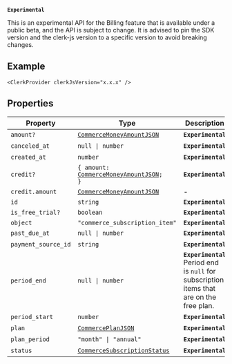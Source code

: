 **`Experimental`**

This is an experimental API for the Billing feature that is available under a public beta, and the API is subject to change.
It is advised to pin the SDK version and the clerk-js version to a specific version to avoid breaking changes.

## Example

```tsx
<ClerkProvider clerkJsVersion="x.x.x" />
```

## Properties

| Property                                           | Type                                                                                  | Description                                                                               | Overrides                  |
| -------------------------------------------------- | ------------------------------------------------------------------------------------- | ----------------------------------------------------------------------------------------- | -------------------------- |
| <a id="amount"></a> `amount?`                      | [`CommerceMoneyAmountJSON`](commerce-money-amount-json.mdx)                           | **`Experimental`**                                                                        | -                          |
| <a id="canceled_at"></a> `canceled_at`             | <code>null \| number</code>                                                           | **`Experimental`**                                                                        | -                          |
| <a id="created_at"></a> `created_at`               | `number`                                                                              | **`Experimental`**                                                                        | -                          |
| <a id="credit"></a> `credit?`                      | <code>\{ amount: [CommerceMoneyAmountJSON](commerce-money-amount-json.mdx); \}</code> | **`Experimental`**                                                                        | -                          |
| `credit.amount`                                    | [`CommerceMoneyAmountJSON`](commerce-money-amount-json.mdx)                           | -                                                                                         | -                          |
| <a id="id"></a> `id`                               | `string`                                                                              | **`Experimental`**                                                                        | `ClerkResourceJSON.id`     |
| <a id="is_free_trial"></a> `is_free_trial?`        | `boolean`                                                                             | **`Experimental`**                                                                        | -                          |
| <a id="object"></a> `object`                       | `"commerce_subscription_item"`                                                        | **`Experimental`**                                                                        | `ClerkResourceJSON.object` |
| <a id="past_due_at"></a> `past_due_at`             | <code>null \| number</code>                                                           | **`Experimental`**                                                                        | -                          |
| <a id="payment_source_id"></a> `payment_source_id` | `string`                                                                              | **`Experimental`**                                                                        | -                          |
| <a id="period_end"></a> `period_end`               | <code>null \| number</code>                                                           | **`Experimental`** Period end is `null` for subscription items that are on the free plan. | -                          |
| <a id="period_start"></a> `period_start`           | `number`                                                                              | **`Experimental`**                                                                        | -                          |
| <a id="plan"></a> `plan`                           | [`CommercePlanJSON`](commerce-plan-json.mdx)                                          | **`Experimental`**                                                                        | -                          |
| <a id="plan_period"></a> `plan_period`             | <code>"month" \| "annual"</code>                                                      | **`Experimental`**                                                                        | -                          |
| <a id="status"></a> `status`                       | [`CommerceSubscriptionStatus`](commerce-subscription-status.mdx)                      | **`Experimental`**                                                                        | -                          |
